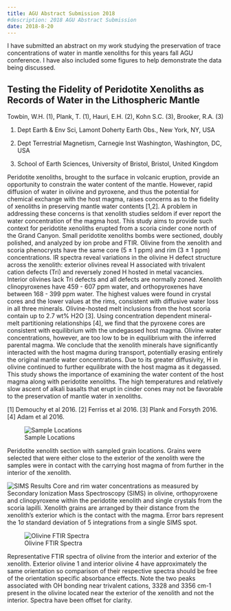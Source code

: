 ```yaml
---
title: AGU Abstract Submission 2018
#description: 2018 AGU Abstract Submission
date: 2018-8-20
---
```

I have submitted an abstract on my work studying the preservation of trace concentrations of water in mantle xenoliths for this years fall AGU conference. I have also included some figures to help demonstrate the data being discussed.


## Testing the Fidelity of Peridotite Xenoliths as Records of Water in the Lithospheric Mantle

Towbin, W.H. (1), Plank, T. (1), Hauri, E.H. (2), Kohn S.C. (3), Brooker, R.A. (3)

1)	Dept Earth & Env Sci, Lamont Doherty Earth Obs., New York, NY, USA

2)	Dept Terrestrial Magnetism, Carnegie Inst Washington, Washington, DC, USA

3)	School of Earth Sciences, University of Bristol, Bristol, United Kingdom



Peridotite xenoliths, brought to the surface in volcanic eruption, provide an opportunity to constrain the water content of the mantle. However, rapid diffusion of water in olivine and pyroxene, and thus the potential for chemical exchange with the host magma, raises concerns as to the fidelity of xenoliths in preserving mantle water contents [1,2]. A problem in addressing these concerns is that xenolith studies seldom if ever report the water concentration of the magma host. This study aims to provide such context for peridotite xenoliths erupted from a scoria cinder cone north of the Grand Canyon.
	Small peridotite xenoliths bombs were sectioned, doubly polished, and analyzed by ion probe and FTIR.  Olivine from the xenolith and scoria phenocrysts have the same core (5 ± 1 ppm) and rim (3 ± 1 ppm) concentrations. IR spectra reveal variations in the olivine H defect structure across the xenolith: exterior olivines reveal H associated with trivalent cation defects (Tri) and reversely zoned H hosted in metal vacancies. Interior olivines lack Tri defects and all defects are normally zoned. Xenolith clinopyroxenes have 459 - 607 ppm water, and orthopyroxenes have between 168 - 399 ppm water. The highest values were found in crystal cores and the lower values at the rims, consistent with diffusive water loss in all three minerals. Olivine-hosted melt inclusions from the host scoria contain up to 2.7 wt% H2O [3]. Using concentration dependent mineral-melt partitioning relationships [4], we find that the pyroxene cores are consistent with equilibrium with the undegassed host magma. Olivine water concentrations, however, are too low to be in equilibrium with the inferred parental magma.
	We conclude that the xenolith minerals have significantly interacted with the host magma during transport, potentially erasing entirely the original mantle water concentrations. Due to its greater diffusivity, H in olivine continued to further equilibrate with the host magma as it degassed. This study shows the importance of examining the water content of the host magma along with peridotite xenoliths. The high temperatures and relatively slow ascent of alkali basalts that erupt in cinder cones may not be favorable to the preservation of mantle water in xenoliths.

[1] Demouchy et al 2016. [2] Ferriss et al 2016. [3] Plank and Forsyth 2016. [4] Adam et al 2016.



![Sample Locations](GCB1A_Sample_Locations_Jan_2018_masterspaper.jpg)

Peridotite xenolith section with sampled grain locations. Grains were selected that were either close to the exterior of the xenolith were the samples were in contact with the carrying host magma of from further in the interior of the xenolith.



![SIMS Results](GCB_SIMS_plots.png)
Core and rim water concentrations as measured by Secondary Ionization Mass Spectroscopy (SIMS) in olivine, orthopyroxene and clinopyroxene within the peridotite xenolith and single crystals from the scoria lapilli. Xenolith grains are arranged by their distance from the xenolith’s exterior which is the contact with the magma. Error bars represent the 1σ standard deviation of 5 integrations from a single SIMS spot.



![Olivine FTIR Spectra](GCB1A_Spectra_nogrid_1.jpg)

Representative FTIR spectra of olivine from the interior and exterior of the xenolith. Exterior olivine 1 and interior olivine 4 have approximately the same orientation so comparison of their respective spectra should be free of the orientation specific absorbance effects. Note the two peaks associated with OH bonding near trivalent cations, 3328 and 3356 cm-1 present in the olivine located near the exterior of the xenolith and not the interior. Spectra have been offset for clarity.


<!-- <meta property="og:image" content="/images/Henry_Logo.jpg"/> -->
<!-- <meta property="og:title” content=“Henry Towbin”/> -->

